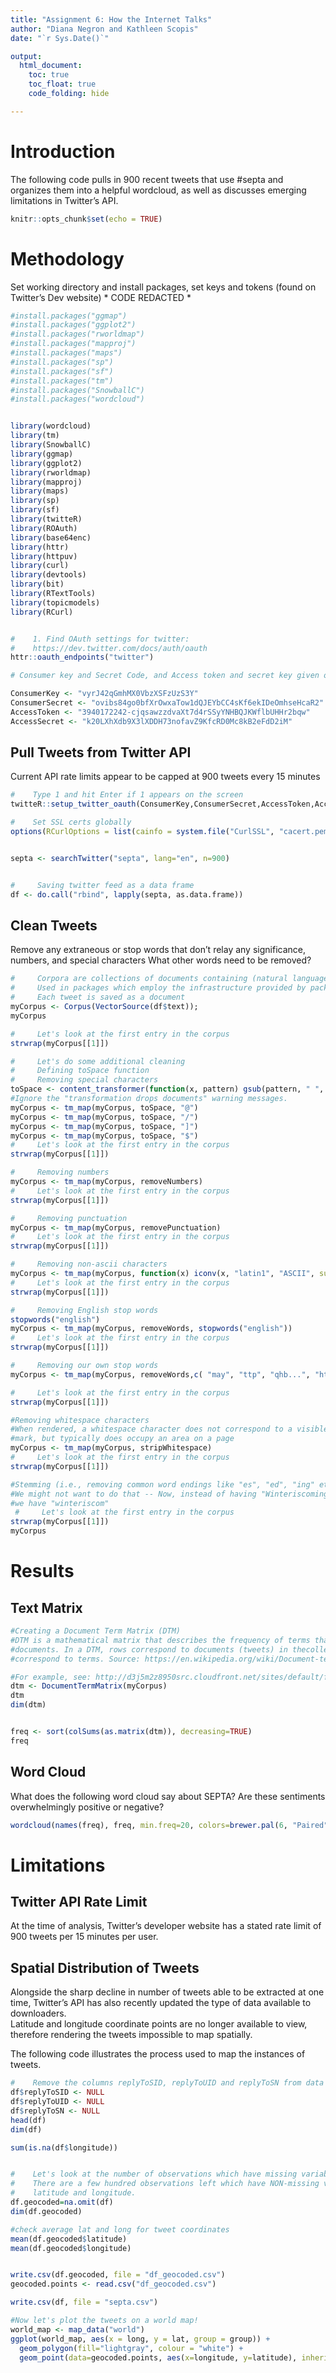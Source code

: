 ---
title: "Assignment 6: How the Internet Talks"
author: "Diana Negron and Kathleen Scopis"
date: "`r Sys.Date()`"

output: 
  html_document:
    toc: true
    toc_float: true
    code_folding: hide

---

# Introduction

The following code pulls in 900 recent tweets that use #septa and organizes them into a helpful wordcloud, as well as discusses emerging limitations in Twitter's API.

```{r setup, include=FALSE}
knitr::opts_chunk$set(echo = TRUE)
```


# Methodology

 Set working directory and install packages, set keys and tokens (found on Twitter's Dev website)
  * CODE REDACTED *

```{r include=FALSE, warning=FALSE, message=FALSE, results=FALSE}


#install.packages("ggmap")
#install.packages("ggplot2")
#install.packages("rworldmap")
#install.packages("mapproj")
#install.packages("maps")
#install.packages("sp")
#install.packages("sf")
#install.packages("tm")
#install.packages("SnowballC")
#install.packages("wordcloud")


library(wordcloud)
library(tm)
library(SnowballC)
library(ggmap)
library(ggplot2)
library(rworldmap)
library(mapproj)
library(maps)
library(sp)
library(sf)
library(twitteR)
library(ROAuth)
library(base64enc)
library(httr)
library(httpuv)
library(curl)
library(devtools)
library(bit)
library(RTextTools)
library(topicmodels)
library(RCurl) 


#    1. Find OAuth settings for twitter:
#    https://dev.twitter.com/docs/auth/oauth
httr::oauth_endpoints("twitter")

# Consumer key and Secret Code, and Access token and secret key given on Twitter's dev website

ConsumerKey <- "vyrJ42qGmhMX0VbzXSFzUzS3Y"
ConsumerSecret <- "ovibs84go0bfXrOwxaTow1dQJEYbCC4sKf6ekIDeOmhseHcaR2"
AccessToken <- "3940172242-cjqsawzzdvaXt7d4rSSyYNHBQJKWflbUHHr2bqw"
AccessSecret <- "k20LXhXdb9X3lXDDH73nofavZ9KfcRD0Mc8kB2eFdD2iM"

```

## Pull Tweets from Twitter API
Current API rate limits appear to be capped at 900 tweets every 15 minutes


```{r include=TRUE, warning=FALSE, message=FALSE, results=FALSE}

#    Type 1 and hit Enter if 1 appears on the screen
twitteR::setup_twitter_oauth(ConsumerKey,ConsumerSecret,AccessToken,AccessSecret)

#    Set SSL certs globally
options(RCurlOptions = list(cainfo = system.file("CurlSSL", "cacert.pem", package = "RCurl")))


septa <- searchTwitter("septa", lang="en", n=900)


#     Saving twitter feed as a data frame
df <- do.call("rbind", lapply(septa, as.data.frame))


```

## Clean Tweets
Remove any extraneous or stop words that don't relay any significance, numbers, and special characters
What other words need to be removed?
```{r include=TRUE, warning=FALSE, message=FALSE, results=TRUE}

#     Corpora are collections of documents containing (natural language) text. 
#     Used in packages which employ the infrastructure provided by package tm. 
#     Each tweet is saved as a document
myCorpus <- Corpus(VectorSource(df$text));
myCorpus

#     Let's look at the first entry in the corpus
strwrap(myCorpus[[1]])

#     Let's do some additional cleaning
#     Defining toSpace function
#     Removing special characters
toSpace <- content_transformer(function(x, pattern) gsub(pattern, " ", x))
#Ignore the "transformation drops documents" warning messages.
myCorpus <- tm_map(myCorpus, toSpace, "@")
myCorpus <- tm_map(myCorpus, toSpace, "/")
myCorpus <- tm_map(myCorpus, toSpace, "]")
myCorpus <- tm_map(myCorpus, toSpace, "$")
#     Let's look at the first entry in the corpus
strwrap(myCorpus[[1]])

#     Removing numbers
myCorpus <- tm_map(myCorpus, removeNumbers)
#     Let's look at the first entry in the corpus
strwrap(myCorpus[[1]])

#     Removing punctuation
myCorpus <- tm_map(myCorpus, removePunctuation)
#     Let's look at the first entry in the corpus
strwrap(myCorpus[[1]])

#     Removing non-ascii characters
myCorpus <- tm_map(myCorpus, function(x) iconv(x, "latin1", "ASCII", sub=""))
#     Let's look at the first entry in the corpus
strwrap(myCorpus[[1]])

#     Removing English stop words
stopwords("english")
myCorpus <- tm_map(myCorpus, removeWords, stopwords("english"))
#     Let's look at the first entry in the corpus
strwrap(myCorpus[[1]])

#     Removing our own stop words
myCorpus <- tm_map(myCorpus, removeWords,c( "may", "ttp", "qhb...", "https", "http...", "got", "get", "via", "much",  "many",  "ever", "did", "also", "let", "had", "wouldnt", "otherwise",  "seems", "seem" ))

#     Let's look at the first entry in the corpus
strwrap(myCorpus[[1]])

#Removing whitespace characters
#When rendered, a whitespace character does not correspond to a visible
#mark, but typically does occupy an area on a page
myCorpus <- tm_map(myCorpus, stripWhitespace)
#     Let's look at the first entry in the corpus
strwrap(myCorpus[[1]])

#Stemming (i.e., removing common word endings like "es", "ed", "ing" etc.)
#We might not want to do that -- Now, instead of having "Winteriscoming", 
#we have "winteriscom"
 #     Let's look at the first entry in the corpus
strwrap(myCorpus[[1]])
myCorpus


```

# Results
## Text Matrix

```{r include=TRUE, warning=FALSE, message=FALSE, results=TRUE}

#Creating a Document Term Matrix (DTM)
#DTM is a mathematical matrix that describes the frequency of terms that occur in a collection of
#documents. In a DTM, rows correspond to documents (tweets) in thecollection and columns
#correspond to terms. Source: https://en.wikipedia.org/wiki/Document-term_matrix

#For example, see: http://d3j5m2z8950src.cloudfront.net/sites/default/files/TM16.jpg
dtm <- DocumentTermMatrix(myCorpus)
dtm
dim(dtm)


freq <- sort(colSums(as.matrix(dtm)), decreasing=TRUE)
freq

```



## Word Cloud
What does the following word cloud say about SEPTA?  Are these sentiments overwhelmingly positive or negative? 

```{r include=TRUE, warning=FALSE, message=FALSE, results=TRUE}


wordcloud(names(freq), freq, min.freq=20, colors=brewer.pal(6, "Paired"))


```

# Limitations
## Twitter API Rate Limit
At the time of analysis, Twitter's developer website has a stated rate limit of 900 tweets per 15 minutes per user.

## Spatial Distribution of Tweets
Alongside the sharp decline in number of tweets able to be extracted at one time, Twitter's API has also recently updated the type of data available to downloaders.  
Latitude and longitude coordinate points are no longer available to view, therefore rendering the tweets impossible to map spatially.  

The following code illustrates the process used to map the instances of tweets. 

```{r include=TRUE, warning=FALSE, message=FALSE, results=FALSE}

#    Remove the columns replyToSID, replyToUID and replyToSN from data frame df
df$replyToSID <- NULL
df$replyToUID <- NULL
df$replyToSN <- NULL
head(df)
dim(df)

sum(is.na(df$longitude))


#    Let's look at the number of observations which have missing variable values
#    There are a few hundred observations left which have NON-missing values for 
#    latitude and longitude.
df.geocoded=na.omit(df)
dim(df.geocoded)

#check average lat and long for tweet coordinates
mean(df.geocoded$latitude)
mean(df.geocoded$longitude)


write.csv(df.geocoded, file = "df_geocoded.csv")
geocoded.points <- read.csv("df_geocoded.csv")

write.csv(df, file = "septa.csv")

#Now let's plot the tweets on a world map!
world_map <- map_data("world")
ggplot(world_map, aes(x = long, y = lat, group = group)) +
  geom_polygon(fill="lightgray", colour = "white") +
  geom_point(data=geocoded.points, aes(x=longitude, y=latitude), inherit.aes=FALSE)


```

